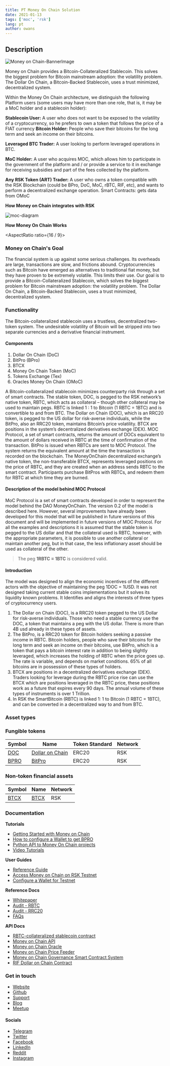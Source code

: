 ```yaml
---
title: PT Money On Chain Solution
date: 2021-01-13
tags: ['moc', 'rsk']
lang: pt
author: owans
---
```


## Description

![Money on Chain-BannerImage](/img/blog/moc_banner.jpg)

Money on Chain provides a Bitcoin-Collateralized Stablecoin. This solves the biggest problem for Bitcoin mainstream adoption: the volatility problem. The Dollar On Chain, a Bitcoin-Backed Stablecoin, uses a trust minimized, decentralized system.

Within the Money On Chain architecture, we distinguish the following Platform users (some users may have more than one role, that is, it may be a MoC holder and a stablecoin holder):

**Stablecoin User:** A user who does not want to be exposed to the volatility of a cryptocurrency, so he prefers to own a token that follows the price of a FIAT currency
**Bitcoin Holder:** People who save their bitcoins for the long term and seek an income on their bitcoins.

**Leveraged BTC Trader:** A user looking to perform leveraged operations in BTC.

**MoC Holder:** A user who acquires MOC, which allows him to participate in the government of the platform and / or provide a service to it in exchange for receiving subsidies and part of the fees collected by the platform.

**Any RSK Token (ART) Trader:** A user who owns a token compatible with the RSK Blockchain (could be BPro, DoC, MoC, rBTC, RIF, etc), and wants to perform a decentralized exchange operation.
Smart Contracts: gets data from OMoC

**How Money on Chain integrates with RSK**

![moc-diagram](/img/blog/moc_diagram.png)

**How Money On Chain Works**

<AspectRatio ratio={16 / 9}>
  <Box
    as='iframe'
    src='https://youtube.com/embed/SM7EyR3kXz8'
    frameBorder='0'
    allow='accelerometer; autoplay; encrypted-media; gyroscope; picture-in-picture'
    allowFullScreen
  />
</AspectRatio>

### Money on Chain's Goal

The financial system is up against some serious challenges. Its overheads are large, transactions are slow, and frictions abound. Cryptocurrencies such as Bitcoin have emerged as alternatives to traditional fiat money, but they have proven to be extremely volatile. This limits their use. Our goal is to provide a Bitcoin-Collateralized Stablecoin, which solves the biggest problem for Bitcoin mainstream adoption: the volatility problem. The Dollar On Chain, a Bitcoin-Backed Stablecoin, uses a trust minimized, decentralized system.

### Functionality

The Bitcoin-collateralized stablecoin uses a trustless, decentralized two-token system. The undesirable volatility of Bitcoin will be stripped into two separate currencies and a derivative financial instrument.

#### Components

1. Dollar On Chain (DoC)
2. BitPro (BPro)
3. BTCX
4. Money On Chain Token (MoC)
5. Tokens Exchange (Tex)
6. Oracles Money On Chain (OMoC)

A Bitcoin-collateralized stablecoin minimizes counterparty risk through a set of smart contracts. The stable token, DOC, is pegged to the RSK network’s native token, RBTC, which acts as collateral – though other collateral may be used to maintain pegs. RBTC is linked 1 : 1 to Bitcoin (1 RBTC = 1BTC) and is convertible to and from BTC. The Dollar on Chain (DOC), which is an RRC20 token, is pegged to the US dollar for risk-averse individuals, while the BitPro, also an RRC20 token, maintains Bitcoin’s price volatility. BTCX are positions in the system’s decentralized derivatives exchange (DEX). MOC Protocol, a set of smart contracts, returns the amount of DOCs equivalent to the amount of dollars received in RBTC at the time of confirmation of the transaction. BitPro is issued when RBTCs are sent to MOC Protocol. The system returns the equivalent amount at the time the transaction is recorded on the blockchain. The MoneyOnChain decentralized exchange’s native token, the non-transferable BTCX, represents leveraged positions on the price of RBTC, and they are created when an address sends RBTC to the smart contract. Participants purchase BitPros with RBTCs, and redeem them for RBTC at which time they are burned.

#### Description of the model behind MOC Protocol

MoC Protocol is a set of smart contracts developed in order to represent the model behind the DAO MoneyOnChain. The version 0.2 of the model is described here. However, several improvements have already been developed for this model that will be published in future versions of this document and will be implemented in future versions of MOC Protocol. For all the examples and descriptions it is assumed that the stable token is pegged to the US dollar and that the collateral used is RBTC, however, with the appropriate parameters, it is possible to use another collateral or maintain another peg, but in that case, the less inflationary asset should be used as collateral of the other.

> The peg **1RBTC = 1BTC** is considered valid.

#### Introduction

The model was designed to align the economic incentives of the different actors with the objective of maintaining the peg 1DOC = 1USD. It was not designed taking current stable coins implementations but it solves its liquidity known problems. It Identifies and aligns the interests of three types of cryptocurrency users.

1. The Dollar on Chain (DOC), is a RRC20 token pegged to the US Dollar for risk-averse individuals. Those who need a stable currency use the DOC, a token that maintains a peg with the US dollar. There is more than 4B usd already in these types of assets.
2. The BitPro, is a RRC20 token for Bitcoin holders seeking a passive income in RBTC. Bitcoin holders, people who save their bitcoins for the long term and seek an income on their bitcoins, use BitPro, which is a token that pays a bitcoin interest rate in addition to being slightly leveraged, which increases the holding of RBTC when the price goes up. The rate is variable, and depends on market conditions. 65% of all bitcoins are in possession of these types of holders.
3. BTCX are positions in a decentralized derivatives exchange (DEX). Traders looking for leverage during the RBTC price rise can use the BTCX which are positions leveraged in the RBTC price, these positions work as a future that expires every 90 days. The annual volume of these types of instruments is over 1 Trillion.
4. In RSK the SmartBitcoin (RBTC) is linked 1: 1 to Bitcoin (1 RBTC = 1BTC), and can be converted in a decentralized way to and from BTC.

### Asset types

### Fungible tokens

| Symbol                                                                             | Name                                                                | Token Standard | Network |
| ---------------------------------------------------------------------------------- | ------------------------------------------------------------------- | -------------- | ------- |
| [DOC](https://explorer.rsk.co/address/0xe700691da7b9851f2f35f8b8182c69c53ccad9db)  | [Dollar on Chain](https://moneyonchain.com/doc-bitcoin-stablecoin/) | ERC20          | RSK     |
| [BPRO](https://explorer.rsk.co/address/0x440cd83c160de5c96ddb20246815ea44c7abbca8) | [BitPro](https://moneyonchain.com/bpro-income-for-bitcoin-holders/) | ERC20          | RSK     |

### Non-token financial assets

| Symbol                                                                             | Name                                                     | Network |
| ---------------------------------------------------------------------------------- | -------------------------------------------------------- | ------- |
| [BTCX](https://explorer.rsk.co/address/0xf773b590af754d597770937fa8ea7abdf2668370) | [BTCX](https://moneyonchain.com/btcx-leveraged-bitcoin/) | RSK     |

### Documentation

**Tutorials**

- [Getting Started with Money on Chain](https://moneyonchain.com/how-to-defi-for-bitcoin/)
- [How to configure a Wallet to get BPRO](https://youtu.be/QSMV0nY6ln4)
- [Python API to Money On Chain projects](https://api.moneyonchain.com/web/python)
- [Video Tutorials](https://www.youtube.com/playlist?list=PLJAUdiEqqiy2v82du4hBvawzXH46sJ_YE)

**User Guides**

- [Reference Guide](https://api.moneyonchain.com/docs/guide)
- [Access Money on Chain on RSK Testnet](https://moc-testnet.moneyonchain.com)
- [Configure a Wallet for Testnet](https://moneyonchain.com/how-to-defi-for-bitcoin/)

**Reference Docs**

- [Whitepaper](https://moneyonchain.com/whitepaper-defi-for-bitcoin/)
- [Audit - RBTC](https://github.com/money-on-chain/Audits/tree/master/RBTC_collateral)
- [Audit - RRC20](https://github.com/money-on-chain/Audits/tree/master/RRC-20_collateral)
- [FAQs](https://moneyonchain.com/faq-defi-for-bitcoin/)

**API Docs**

- [RBTC-collateralized stablecoin contract](https://github.com/money-on-chain/main-RBTC-contract/blob/master/README.md)
- [Money on Chain API](https://github.com/money-on-chain/py_Moneyonchain/blob/master/README.md)
- [Money on Chain Oracle](https://github.com/money-on-chain/Amphiraos-Oracle/blob/master/README.md)
- [Money on Chain Price Feeder](https://github.com/money-on-chain/price-feeder/blob/master/README.md)
- [Money on Chain Governance Smart Contract System](https://github.com/money-on-chain/Areopagus-Governance/blob/develop/README.md)
- [RIF Dollar on Chain Contract](https://github.com/money-on-chain/RDOC-Contract/blob/master/README.md)

### Get in touch

- [Website](https://moneyonchain.com/)
- [Github](https://github.com/money-on-chain/)
- [Support](https://forum.moneyonchain.com/)
- [Blog](https://medium.com/@moneyonchain)
- [Meetup](https://www.meetup.com/Money-On-Chain-Meetup/)

#### Socials

- [Telegram](https://t.me/MoneyOnChainCommunity)
- [Twitter](https://twitter.com/moneyonchainok)
- [Facebook](https://www.facebook.com/moneyonchain/)
- [LinkedIn](https://www.linkedin.com/company/moneyonchain/)
- [Reddit](https://www.reddit.com/r/MoneyOnChain/)
- [Instagram](https://www.instagram.com/moneyonchainok/)

